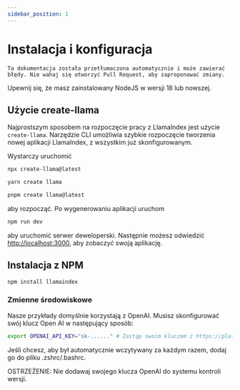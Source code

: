 ```yaml
---
sidebar_position: 1
---
```



# Instalacja i konfiguracja

```Ta dokumentacja została przetłumaczona automatycznie i może zawierać błędy. Nie wahaj się otworzyć Pull Request, aby zaproponować zmiany.```


Upewnij się, że masz zainstalowany NodeJS w wersji 18 lub nowszej.


## Użycie create-llama

Najprostszym sposobem na rozpoczęcie pracy z LlamaIndex jest użycie `create-llama`. Narzędzie CLI umożliwia szybkie rozpoczęcie tworzenia nowej aplikacji LlamaIndex, z wszystkim już skonfigurowanym.

Wystarczy uruchomić

<Tabs>
<TabItem value="1" label="npm" default>

```bash
npx create-llama@latest
```

</TabItem>
<TabItem value="2" label="Yarn">

```bash
yarn create llama
```

</TabItem>
<TabItem value="3" label="pnpm">

```bash
pnpm create llama@latest
```

</TabItem>
</Tabs>

aby rozpocząć. Po wygenerowaniu aplikacji uruchom

```bash npm2yarn
npm run dev
```

aby uruchomić serwer deweloperski. Następnie możesz odwiedzić [http://localhost:3000](http://localhost:3000), aby zobaczyć swoją aplikację.
## Instalacja z NPM

```bash npm2yarn
npm install llamaindex
```


### Zmienne środowiskowe

Nasze przykłady domyślnie korzystają z OpenAI. Musisz skonfigurować swój klucz Open AI w następujący sposób:

```bash
export OPENAI_API_KEY="sk-......" # Zastąp swoim kluczem z https://platform.openai.com/account/api-keys
```

Jeśli chcesz, aby był automatycznie wczytywany za każdym razem, dodaj go do pliku .zshrc/.bashrc.

OSTRZEŻENIE: Nie dodawaj swojego klucza OpenAI do systemu kontroli wersji.
